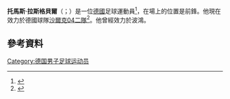 '''托馬斯·拉斯格貝爾'''（{{lang-de|Thomas Rathgeber}}；{{bd|1985年|4月30日}}）是一位[[德國|德國]]足球運動員<ref>{{cite web | url = http://www.spvgg-unterhaching.de/club/player_detail.php3?player_id=1825 | title = Thomas Rathgeber | language = de | publisher = spvgg-unterhaching.de | accessdate = 26 January 2010 | deadurl = yes | archiveurl = https://web.archive.org/web/20090305001632/http://www.spvgg-unterhaching.de/club/player_detail.php3?player_id=1825 | archivedate = 2009年3月5日 }}</ref>，在場上的位置是前鋒。他現在效力於德國球隊[[沙爾克04二隊|沙爾克04二隊]]<ref>{{cite web | url = http://knappenschmiede.schalke04.de/de/aktuell/150129_rathgeber/page/1680--6-6-.html | title = Thomas Rathgeber verstärkt die U23 | language = de | publisher = schalke04.de | accessdate = 30 January 2015 | deadurl = yes | archiveurl = https://web.archive.org/web/20150627122357/http://knappenschmiede.schalke04.de/de/aktuell/150129_rathgeber/page/1680--6-6-.html | archivedate = 2015年6月27日 | df =  }}</ref>。他曾經效力於波鴻。
==參考資料==
{{Reflist}}

{{DEFAULTSORT: Rathgeber, Thomas}}
[[Category:德国男子足球运动员|Category:德国男子足球运动员]]

{{Sport-bio-stub}}